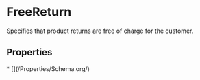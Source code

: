 
# FreeReturn

Specifies that product returns are free of charge for the customer.

## Properties

<Grid>
* [](/Properties/Schema.org/)

</Grid>

